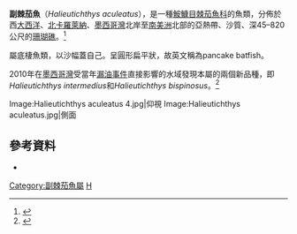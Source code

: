{{Speciesbox
| name = 副棘茄魚<br />Halieutichthys aculeatus
| image = Halieutichthys aculeatus 2.jpg
| image_width = 240px
| status = NE
| status_system = IUCN3.1
| genus = Halieutichthys
| species = aculeatus
| authority = ([[Samuel_Latham_Mitchill|Mitchill]], 1818)
| synonyms = *''Lophius aculeatus, Mitchill, 1818''
*''Halieuticthis aculeatus, Mitchill, 1818''
*''Halieutichthys reticulatus, Poey, 1863''
*''Halieutella lappa, Goode & Bean, 1884''
}}
'''副棘茄魚'''（''Halieutichthys aculeatus''），是一種[[鮟鱇魚|鮟鱇目]][[棘茄魚科|棘茄魚科]]的魚類，分佈於西[[大西洋|大西洋]]、[[北卡羅萊納|北卡羅萊納]]、[[墨西哥湾|墨西哥灣]]北岸至[[南美洲|南美洲]]北部的亞熱帶、沙質、深45–820公尺的[[珊瑚礁|珊瑚礁]]。<ref>{{FishBase species | genus = Halieutichthys | species = aculeatus | month = 2 | year = 2006}}</ref>

屬底棲魚類，以沙幅蓋自己。呈圓形扁平狀，故英文稱為pancake batfish。

2010年在[[墨西哥湾|墨西哥灣]]受當年[[2010年墨西哥灣漏油事件|漏油事件]]直接影響的水域發現本屬的兩個新品種，即''Halieutichthys intermedius''和''Halieutichthys bispinosus''。<ref>{{cite news|publisher=Reuters|title=New batfish species found under Gulf oil spill|url=http://www.reuters.com/article/2010/07/08/us-oil-spill-fish-idUSTRE66739D20100708accessdate=9 July 2010|date=July 8, 2010}}{{dead link|time=2018年5月 |bot=InternetArchiveBot |fix-attempted=yes }}</ref>

<gallery>
Image:Halieutichthys aculeatus 4.jpg|仰視
Image:Halieutichthys aculeatus.jpg|側面
</gallery>
{{clear|left}}

==參考資料==
*{{ITIS |id=164594 |taxon=Halieutichthys aculeatus |accessdate=18 April 2006}}
<references/>
{{Taxonbar|from=Q1088579}}

[[Category:副棘茄魚屬|Category:副棘茄魚屬]]
[[Category:1818年描述的鱼类|H]]